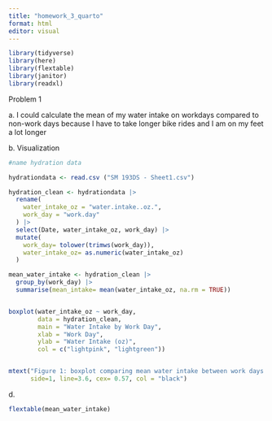 ```yaml
---
title: "homework_3_quarto"
format: html
editor: visual
---
```


```r
library(tidyverse)
library(here)
library(flextable)
library(janitor)
library(readxl)
```

Problem 1

a\. I could calculate the mean of my water intake on workdays compared to non-work days because I have to take longer bike rides and I am on my feet a lot longer

b\. Visualization

```r
#name hydration data

hydrationdata <- read.csv ("SM 193DS - Sheet1.csv")

hydration_clean <- hydrationdata |>
  rename(
    water_intake_oz = "water.intake..oz.",
    work_day = "work.day"
  ) |> 
  select(Date, water_intake_oz, work_day) |>
  mutate(
    work_day= tolower(trimws(work_day)),
    water_intake_oz= as.numeric(water_intake_oz)
  )

mean_water_intake <- hydration_clean |>
  group_by(work_day) |>
  summarise(mean_intake= mean(water_intake_oz, na.rm = TRUE))


boxplot(water_intake_oz ~ work_day, 
        data = hydration_clean,
        main = "Water Intake by Work Day",
        xlab = "Work Day",
        ylab = "Water Intake (oz)",
        col = c("lightpink", "lightgreen")) 


mtext("Figure 1: boxplot comparing mean water intake between work days and nonwork days ",
      side=1, line=3.6, cex= 0.57, col = "black")


```

d\.

```r
flextable(mean_water_intake)
```
